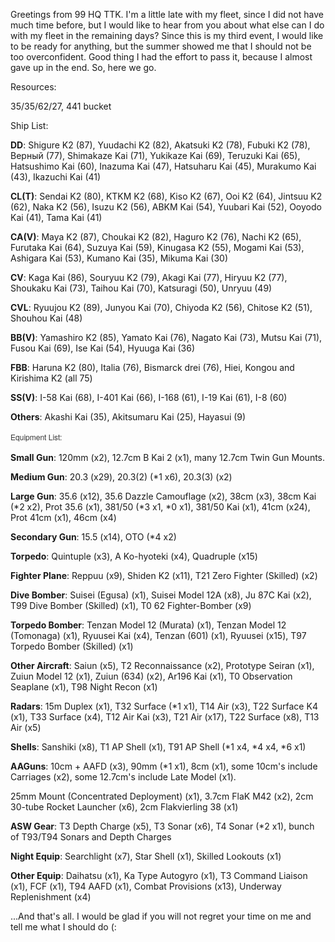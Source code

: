 Greetings from 99 HQ TTK. I'm a little late with my fleet, since I did not have much time before, but I would like to hear from you about what else can I do with my fleet in the remaining days? Since this is my third event, I would like to be ready for anything, but the summer showed me that I should not be too overconfident. Good thing I had the effort to pass it, because I almost gave up in the end. So, here we go.

Resources:

35/35/62/27, 441 bucket

Ship List:

'''DD''': Shigure K2 (87), Yuudachi K2 (82), Akatsuki K2 (78), Fubuki K2 (78), Верный (77), Shimakaze Kai (71), Yukikaze Kai (69), Teruzuki Kai (65), Hatsushimo Kai (60), Inazuma Kai (47), Hatsuharu Kai (45), Murakumo Kai (43), Ikazuchi Kai (41)

'''CL(T)''': Sendai K2 (80), KTKM K2 (68), Kiso K2 (67), Ooi K2 (64), Jintsuu K2 (62), Naka K2 (56), Isuzu K2 (56), ABKM Kai (54), Yuubari Kai (52), Ooyodo Kai (41), Tama Kai (41)

'''CA(V)''': Maya K2 (87), Choukai K2 (82), Haguro K2 (76), Nachi K2 (65), Furutaka Kai (64), Suzuya Kai (59), Kinugasa K2 (55), Mogami Kai (53), Ashigara Kai (53), Kumano Kai (35), Mikuma Kai (30)

'''CV''': Kaga Kai (86), Souryuu K2 (79), Akagi Kai (77), Hiryuu K2 (77), Shoukaku Kai (73), Taihou Kai (70), Katsuragi (50), Unryuu (49)

'''CVL''': Ryuujou K2 (89), Junyou Kai (70), Chiyoda K2 (56), Chitose K2 (51), Shouhou Kai (48)

'''BB(V)''': Yamashiro K2 (85), Yamato Kai (76), Nagato Kai (73), Mutsu Kai (71), Fusou Kai (69), Ise Kai (54), Hyuuga Kai (36)

'''FBB''': Haruna K2 (80), Italia (76), Bismarck drei (76), Hiei, Kongou and Kirishima K2 (all 75)

'''SS(V)''': I-58 Kai (68), I-401 Kai (66), I-168 (61), I-19 Kai (61), I-8 (60)

'''Others''': Akashi Kai (35), Akitsumaru Kai (25), Hayasui (9)



<span style="color:rgb(51,51,51);font-family:'HelveticaNeue',Helvetica,Arial,sans-serif;font-size:12px;line-height:20px;">Equipment List: </span>

'''Small Gun''': 120mm (x2), 12.7cm B Kai 2 (x1), many 12.7cm Twin Gun Mounts.

'''Medium Gun''': 20.3 (x29), 20.3(2) (*1 x6), 20.3(3) (x2)

'''Large Gun''': 35.6 (x12), 35.6 Dazzle Camouflage (x2), 38cm (x3), 38cm Kai (*2 x2), Prot 35.6 (x1), 381/50 (*3 x1, *0 x1), 381/50 Kai (x1), 41cm (x24), Prot 41cm (x1), 46cm (x4)

'''Secondary Gun''': 15.5 (x14), OTO (*4 x2)

'''Torpedo''': Quintuple (x3), A Ko-hyoteki (x4), Quadruple (x15)

'''Fighter Plane''': Reppuu (x9), Shiden K2 (x11), T21 Zero Fighter (Skilled) (x2)

'''Dive Bomber''': Suisei (Egusa) (x1), Suisei Model 12A (x8), Ju 87C Kai (x2), T99 Dive Bomber (Skilled) (x1), T0 62 Fighter-Bomber (x9)

'''Torpedo Bomber''': Tenzan Model 12 (Murata) (x1), Tenzan Model 12 (Tomonaga) (x1), Ryuusei Kai (x4), Tenzan (601) (x1), Ryuusei (x15), T97 Torpedo Bomber (Skilled) (x1)

'''Other Aircraft''': Saiun (x5), T2 Reconnaissance (x2), Prototype Seiran (x1), Zuiun Model 12 (x1), Zuiun (634) (x2), Ar196 Kai (x1), T0 Observation Seaplane (x1), T98 Night Recon (x1)

'''Radars''': 15m Duplex (x1), T32 Surface (*1 x1), T14 Air (x3), T22 Surface K4 (x1), T33 Surface (x4), T12 Air Kai (x3), T21 Air (x17), T22 Surface (x8), T13 Air (x5)

'''Shells''': Sanshiki (x8), T1 AP Shell (x1), T91 AP Shell (*1 x4, *4 x4, *6 x1)

'''AAGuns''': 10cm + AAFD (x3), 90mm (*1 x1), 8cm (x1), some 10cm's include Carriages (x2), some 12.7cm's include Late Model (x1).

25mm Mount (Concentrated Deployment) (x1), 3.7cm FlaK M42 (x2), 2cm 30-tube Rocket Launcher (x6), 2cm Flakvierling 38 (x1)

'''ASW Gear''': T3 Depth Charge (x5), T3 Sonar (x6), T4 Sonar (*2 x1), bunch of T93/T94 Sonars and Depth Charges

'''Night Equip''': Searchlight (x7), Star Shell (x1), Skilled Lookouts (x1)

'''Other Equip''': Daihatsu (x1), Ka Type Autogyro (x1), T3 Command Liaison (x1), FCF (x1), T94 AAFD (x1), Combat Provisions (x13), Underway Replenishment (x4)



...And that's all. I would be glad if you will not regret your time on me and tell me what I should do (:<ac_metadata title="How to pass Fall Event on Medium-Hard and not get rekt?"> </ac_metadata>